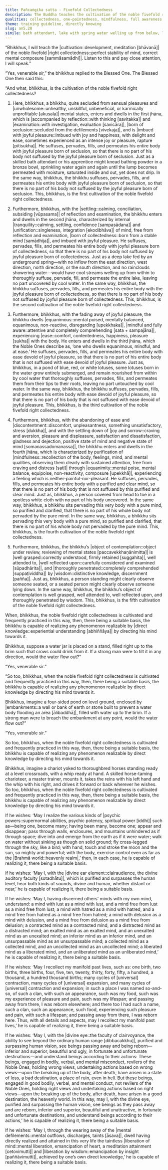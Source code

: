 ```yaml
---
title: Pañcaṅgika sutta - Fivefold Collectedness
description: The Buddha teaches the cultivation of the noble fivefold right collectedness with vivid similes, and shares how one who has cultivated this can realize any phenomenon realizable by direct knowledge.
qualities: collectedness, one-pointedness, mindfulness, full awareness, equanimity, direct knowledge, liberation
theme: training guideline, directly knowing
slug: an5.28
simile: bath attendant, lake with spring water welling up from below, lotus suffused from its tip to its root with cool water, person covered from head to toe with a white cloth, water jar filled to the brim, four-sided pond enclosed by embankments, chariot yoked to thoroughbred horses
---
```


“Bhikkhus, I will teach the |cultivation::development, meditation [bhāvanā]| of the noble fivefold |right collectedness::perfect stability of mind, correct mental composure [sammāsamādhi]|. Listen to this and pay close attention, I will speak.”

“Yes, venerable sir,” the bhikkhus replied to the Blessed One. The Blessed One then said this:

“And what, bhikkhus, is the cultivation of the noble fivefold right collectedness?

1) Here, bhikkhus, a bhikkhu, quite secluded from sensual pleasures and |unwholesome::unhealthy, unskillful, unbeneficial, or karmically unprofitable [akusala]| mental states, enters and dwells in the first jhāna, which is |accompanied by reflection::with thinking [savitakka]| and |examination::with investigation, evaluation [savicāra]|, |born of seclusion::secluded from the defilements [vivekaja]|, and is |imbued with joyful pleasure::imbued with joy and happiness, with delight and ease, sometimes experienced as an intense joy or pleasure, rapture [pītisukha]|. He suffuses, pervades, fills, and permeates his entire body with joyful pleasure born of seclusion, so that there is no part of his body not suffused by the joyful pleasure born of seclusion. Just as a skilled bath attendant or his apprentice might knead bathing powder in a bronze bowl, sprinkling water again and again until the lump becomes permeated with moisture, saturated inside and out, yet does not drip. In the same way, bhikkhus, the bhikkhu suffuses, pervades, fills, and permeates his entire body with joyful pleasure born of seclusion, so that there is no part of his body not suffused by the joyful pleasure born of seclusion. This, bhikkhus, is the first cultivation of the noble fivefold right collectedness.

2) Furthermore, bhikkhus, with the |settling::calming, conciliation, subsiding [vūpasama]| of reflection and examination, the bhikkhu enters and dwells in the second jhāna, characterized by internal |tranquility::calming, settling, confidence [sampasādana]| and |unification::singleness, integration [ekodibhāva]| of mind, free from reflection and examination, |born of collectedness::born from a stable mind [samādhija]|, and imbued with joyful pleasure. He suffuses, pervades, fills, and permeates his entire body with joyful pleasure born of collectedness, so that there is no part of his body not suffused by joyful pleasure born of collectedness. Just as a deep lake fed by an underground spring—with no inflow from the east direction, west direction, north direction, or the south direction, and no rainclouds showering water—would have cool streams welling up from within to thoroughly suffuse, pervade, fill, and permeate the entire lake, leaving no part uncovered by cool water. In the same way, bhikkhus, the bhikkhu suffuses, pervades, fills, and permeates his entire body with the joyful pleasure born of collectedness, so that there is no part of his body not suffused by joyful pleasure born of collectedness. This, bhikkhus, is the second cultivation of the noble fivefold right collectedness.

3) Furthermore, bhikkhus, with the fading away of joyful pleasure, the bhikkhu dwells |equanimous::mental poised, mentally balanced, equanimous, non-reactive, disregarding [upekkhaka]|, |mindful and fully aware::attentive and completely comprehending [sata + sampajāna]|, experiencing |ease::comfort, contentedness, happiness, pleasure [sukha]| with the body. He enters and dwells in the third jhāna, which the Noble Ones describe as, ‘one who dwells equanimous, mindful, and at ease.’ He suffuses, pervades, fills, and permeates his entire body with ease devoid of joyful pleasure, so that there is no part of his entire body that is not suffused with ease devoid of joyful pleasure. Just as, bhikkhus, in a pond of blue, red, or white lotuses, some lotuses born in the water grow entirely submerged, and remain nourished from within by cool water that thoroughly suffuses, pervades, fills, and permeates them from their tips to their roots, leaving no part untouched by cool water. In the same way, bhikkhus, the bhikkhu suffuses, pervades, fills, and permeates his entire body with ease devoid of joyful pleasure, so that there is no part of his body that is not suffused with ease devoid of joyful pleasure. This, bhikkhus, is the third cultivation of the noble fivefold right collectedness.

4) Furthermore, bhikkhus, with the abandoning of ease and |discontentment::discomfort, unpleasantness, something unsatisfactory, stress [dukkha]|, and with the settling down of |joy and sorrow::craving and aversion, pleasure and displeasure, satisfaction and dissatisfaction, gladness and dejection, positive state of mind and negative state of mind [somanassadomanassa]|, the bhikkhu enters and dwells in the fourth jhāna, which is characterized by purification of |mindfulness::recollection of the body, feelings, mind, and mental qualities, observing them clearly with sustained attention, free from craving and distress [sati]| through |equanimity::mental poise, mental balance, equipoise, non-reactivity, composure [upekkhā]|, experiencing a feeling which is neither-painful-nor-pleasant. He suffuses, pervades, fills, and permeates his entire body with a purified and clear mind, so that there is no part of his body that is not suffused by this purified and clear mind. Just as, bhikkhus, a person covered from head to toe in a spotless white cloth with no part of his body uncovered. In the same way, bhikkhus, a bhikkhu sits pervading this very body with a pure mind, so purified and clarified, that there is no part of his whole body not pervaded by the pure mind. In the same way, bhikkhus, a bhikkhu sits pervading this very body with a pure mind, so purified and clarified, that there is no part of his whole body not pervaded by the pure mind. This, bhikkhus, is the fourth cultivation of the noble fivefold right collectedness.

5) Furthermore, bhikkhus, the bhikkhu’s |object of contemplation::object under review, reviewing of mental states [paccavekkhaṇānimitta]| is |well grasped::correctly understood, firmly retained [suggahita]|, well attended to, |well reflected upon::carefully considered and examined [sūpadhārita]|, and |thoroughly penetrated::completely comprehended [suppaṭividdha]| by |wisdom::distinctive knowledge, discernment [pañña]|. Just as, bhikkhus, a person standing might clearly observe someone seated, or a seated person might clearly observe someone lying down. In the same way, bhikkhus, the bhikkhu’s object of contemplation is well grasped, well attended to, well reflected upon, and thoroughly penetrated by wisdom. This, bhikkhus, is the fifth cultivation of the noble fivefold right collectedness.

When, bhikkhus, the noble fivefold right collectedness is cultivated and frequently practiced in this way, then, there being a suitable basis, the bhikkhu is capable of realizing any phenomenon realizable by |direct knowledge::experiential understanding [abhiññāya]| by directing his mind towards it.

Bhikkhus, suppose a water jar is placed on a stand, filled right up to the brim such that crows could drink from it. If a strong man were to tilt it in any direction, would the water flow out?”

“Yes, venerable sir.”

“So too, bhikkhus, when the noble fivefold right collectedness is cultivated and frequently practiced in this way, then, there being a suitable basis, the bhikkhu is capable of realizing any phenomenon realizable by direct knowledge by directing his mind towards it.

Bhikkhus, imagine a four-sided pond on level ground, enclosed by |embankments::a wall or bank of earth or stone built to prevent a water body flooding an area [ālibaddhā]|, filled with water up to the brim. If a strong man were to breach the embankment at any point, would the water flow out?”

“Yes, venerable sir.”

So too, bhikkhus, when the noble fivefold right collectedness is cultivated and frequently practiced in this way, then, there being a suitable basis, the bhikkhu is capable of realizing any phenomenon realizable by direct knowledge by directing his mind towards it.

Bhikkhus, imagine a chariot yoked to thoroughbred horses standing ready at a level crossroads, with a whip ready at hand. A skilled horse-taming charioteer, a master trainer, mounts it, takes the reins with his left hand and the whip with his right, and drives it forward or back wherever he wishes. So too, bhikkhus, when the noble fivefold right collectedness is cultivated and frequently practiced in this way, then, there being a suitable basis, the bhikkhu is capable of realizing any phenomenon realizable by direct knowledge by directing his mind towards it.

If he wishes: ‘May I realize the various kinds of |psychic powers::supernormal abilities, psychic potency, spiritual power [iddhi]| such as—being one, become many; having been many, become one; appear and disappear; pass through walls, enclosures, and mountains unhindered as if through space; dive into and emerge from the earth as if it were water; walk on water without sinking as though on solid ground; fly cross-legged through the sky, like a bird; with hand, touch and stroke the moon and the sun, so mighty and powerful; with the body, exercise control even as far as the |Brahmā world::heavenly realm|,’ then, in each case, he is capable of realizing it, there being a suitable basis.

If he wishes: ‘May I, with the |divine ear element::clairaudience, the divine auditory faculty [sotadhātu]|, which is purified and surpasses the human level, hear both kinds of sounds, divine and human, whether distant or near,’ he is capable of realizing it, there being a suitable basis.

If he wishes: ‘May I, having discerned others’ minds with my own mind, understand: a mind with lust as a mind with lust, and a mind free from lust as a mind free from lust; a mind with hatred as a mind with hatred, and a mind free from hatred as a mind free from hatred; a mind with delusion as a mind with delusion, and a mind free from delusion as a mind free from delusion; a contracted mind as a contracted mind, and a distracted mind as a distracted mind; an exalted mind as an exalted mind, and an unexalted mind as an unexalted mind; an inferior mind as an inferior mind, and an unsurpassable mind as an unsurpassable mind; a collected mind as a collected mind, and an uncollected mind as an uncollected mind; a liberated mind as a liberated mind, and an unliberated mind as an unliberated mind,’ he is capable of realizing it, there being a suitable basis.

If he wishes: ‘May I recollect my manifold past lives, such as: one birth, two births, three births, four, five, ten, twenty, thirty, forty, fifty, a hundred, a thousand, a hundred thousand births; many cycles of [universal] contraction, many cycles of [universal] expansion, and many cycles of [universal] contraction and expansion; in such a place I was named so-and-so, of such a clan, with such an appearance, such was my food, such was my experience of pleasure and pain, such was my lifespan; and passing away from there, I was reborn elsewhere; and there too I had such a name, such a clan, such an appearance, such food, experiencing such pleasure and pain, with such a lifespan; and passing away from there, I was reborn here. Thus, with all details and aspects, may I recollect my manifold past lives,’ he is capable of realizing it, there being a suitable basis.

If he wishes: ‘May I, with the |divine eye::the faculty of clairvoyance, the ability to see beyond the ordinary human range [dibbacakkhu]|, purified and surpassing human vision, see beings passing away and being reborn—inferior and superior, beautiful and ugly, in fortunate and unfortunate destinations—and understand beings according to their actions: These beings, engaged in bodily, verbal, and mental misconduct, revilers of the Noble Ones, holding wrong views, undertaking actions based on wrong views—upon the breaking up of the body, after death, have arisen in a state of loss, a bad destination, a place of ruin, even in hell. But these beings, engaged in good bodily, verbal, and mental conduct, not revilers of the Noble Ones, holding right views and undertaking actions based on right views—upon the breaking up of the body, after death, have arisen in a good destination, the heavenly world. In this way, may I, with the divine eye, purified and surpassing the human vision, see beings as they pass away and are reborn, inferior and superior, beautiful and unattractive, in fortunate and unfortunate destinations, and understand beings according to their actions,’ he is capable of realizing it, there being a suitable basis.

If he wishes: ‘May I, through the wearing away of the |mental defilements::mental outflows, discharges, taints [āsava]|, dwell having directly realized and attained in this very life the taintless |liberation of mind::mental liberation, emancipation of heart, a meditation attainment [cetovimutti]| and |liberation by wisdom::emancipation by insight [paññāvimutti]|, achieved by one’s own direct knowledge,’ he is capable of realizing it, there being a suitable basis.